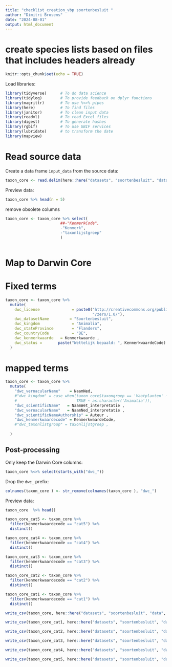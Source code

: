 ```yaml
---
title: "checklist_creation_vbp soortenbesluit "
author: "Dimitri Brosens"
date: "2024-08-01"
output: html_document
---
```


# create species lists based on files that includes headers already

```r
knitr::opts_chunk$set(echo = TRUE)
```

Load libraries:

```r
library(tidyverse)      # To do data science
library(tidylog)        # To provide feedback on dplyr functions
library(magrittr)       # To use %<>% pipes
library(here)           # To find files
library(janitor)        # To clean input data
library(readxl)         # To read Excel files
library(digest)         # To generate hashes
library(rgbif)          # To use GBIF services
library(lubridate)      # to transform the date
library(mapview)
```

# Read source data

Create a data frame `input_data` from the source data:

```r
taxon_core <- read.delim(here::here("datasets", "soortenbesluit", "data", "raw", "soortenbesluit.csv"), sep = ";")
```


Preview data:

```r
taxon_core %>% head(n = 5)
```


remove obsolete columns

```r
taxon_core <- taxon_core %>% select(
                        ##-"KenmerkCode",
                        -"Kenmerk",
                        -"taxonlijstgroep"
                        )
 
```
# Map to Darwin Core

# Fixed terms

```r
taxon_core <- taxon_core %>%
  mutate(
    dwc_license              = paste0("http://creativecommons.org/publicdomain",
                                      "/zero/1.0/"),
    dwc_datasetName         = "Soortenbesluit",
    dwc_kingdom              = "Animalia",
    dwc_stateProvince        = "Flanders",
    dwc_countryCode          = "BE",
    dwc_kenmerkwaarde   = Kenmerkwaarde ,
    dwc_status =       paste("Wettelijk bepaald: ", KenmerkwaardeCode)
  )
```

# mapped terms

```r
taxon_core <- taxon_core %>%
  mutate(
    "dwc_vernacularName"    = NaamNed,
    #"dwc_kingdom" = case_when(taxon_core$taxongroep == 'Vaatplanten' ~ "Plantae",
    #                          TRUE ~ as.character('Animalia')),
    "dwc_scientificName"   = NaamWet_interpretatie ,
    "dwc_vernacularName"   = NaamNed_interpretatie ,
    "dwc_scientificNameAuthorship" = Auteur ,
    "dwc_kenmerkwaardecode" = KenmerkwaardeCode,
    #"dwc_taxonlistgroup" = taxonlijstgroep ,
    
  )
```

## Post-processing

Only keep the Darwin Core columns:

```r
taxon_core %<>% select(starts_with("dwc_"))
```

Drop the `dwc_` prefix:

```r
colnames(taxon_core ) <- str_remove(colnames(taxon_core ), "dwc_")
```

Preview data:

```r
taxon_core  %>% head()
```
```r
taxon_core_cat5 <- taxon_core %>%
  filter(kenmerkwaardecode == "cat5") %>%
  distinct()
```


```r
taxon_core_cat4 <- taxon_core %>%
  filter(kenmerkwaardecode == "cat4") %>%
  distinct()
```

```r
taxon_core_cat3 <- taxon_core %>%
  filter(kenmerkwaardecode == "cat3") %>%
  distinct()
```
```r
taxon_core_cat2 <- taxon_core %>%
  filter(kenmerkwaardecode == "cat2") %>%
  distinct()
```
```r
taxon_core_cat1 <- taxon_core %>%
  filter(kenmerkwaardecode == "cat1") %>%
  distinct()
```

```r
write_csv(taxon_core, here::here("datasets", "soortenbesluit", "data", "processed", "vbp_soortenbesluit.csv"), na = "")
```


```r
write_csv(taxon_core_cat1, here::here("datasets", "soortenbesluit", "data", "processed", "vbp_soortenbesluitcat1.csv"), na = "")
```

```r
write_csv(taxon_core_cat2, here::here("datasets", "soortenbesluit", "data", "processed", "vbp_soortenbesluitcat2.csv"), na = "")
```

```r
write_csv(taxon_core_cat3, here::here("datasets", "soortenbesluit", "data", "processed", "vbp_soortenbesluitcat3.csv"), na = "")
```

```r
write_csv(taxon_core_cat4, here::here("datasets", "soortenbesluit", "data", "processed", "vbp_soortenbesluitcat4.csv"), na = "")
```


```r
write_csv(taxon_core_cat5, here::here("datasets", "soortenbesluit", "data", "processed", "vbp_soortenbesluitcat5.csv"), na = "")
```


